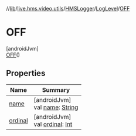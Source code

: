 //[lib](/api-reference/android/v2/home/content)/[live.hms.video.utils](../../../index)/[HMSLogger](../../index)/[LogLevel](../index)/[OFF](index)

# OFF

[androidJvm]\
[OFF](index)()

## Properties

| Name               | Summary                                                                                                              |
| ------------------ | -------------------------------------------------------------------------------------------------------------------- |
| [name](name)       | [androidJvm]<br />val [name](name): [String](https://kotlinlang.org/api/latest/jvm/stdlib/kotlin/-string/index.html) |
| [ordinal](ordinal) | [androidJvm]<br />val [ordinal](ordinal): [Int](https://kotlinlang.org/api/latest/jvm/stdlib/kotlin/-int/index.html) |
